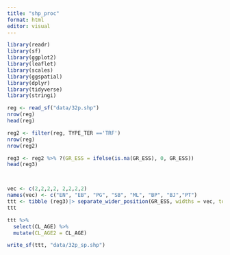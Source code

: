 ```yaml
---
title: "shp_proc"
format: html
editor: visual
---
```


```r
library(readr)
library(sf)
library(ggplot2)
library(leaflet)
library(scales)
library(ggspatial)
library(dplyr)
library(tidyverse)
library(stringi)
```

```r
reg <- read_sf("data/32p.shp")
nrow(reg)
head(reg)
```

```r
reg2 <- filter(reg, TYPE_TER =='TRF')
nrow(reg)
nrow(reg2)

```

```r
reg3 <- reg2 %>% ?(GR_ESS = ifelse(is.na(GR_ESS), 0, GR_ESS))
head(reg3)

```

```r

```

```r

```

```r
vec <- c(2,2,2,2, 2,2,2,2)
names(vec) <- c("EN", "EB", "PG", "SB", "ML", "BP", "BJ","PT")
ttt <- tibble (reg3)|> separate_wider_position(GR_ESS, widths = vec, too_few = 'align_start')
ttt

```

```r

ttt %>% 
  select(CL_AGE) %>%
  mutate(CL_AGE2 = CL_AGE)   


```
```r
write_sf(ttt, "data/32p_sp.shp")
```

